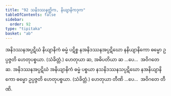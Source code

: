 ```yaml
---
title: "92 သနိဒဿနတ္တိက, နိယျာနိကဒုက"
tableOfContents: false
sidebar:
  order: 92
type: "tipitaka"
basket: "ab"
---
```



<DynamicBreadcrumb />

<Division number="143">

<Paragraph number="340">
အနိဒဿနအပ္ပဋိဃံ နိယျာနိကံ ဓမ္မံ ပဋိစ္စ နအနိဒဿနအပ္ပဋိဃော နနိယျာနိကော ဓမ္မော ဥပ္ပဇ္ဇတိ ဟေတုပစ္စယာ. (သံခိတ္တံ.) ဟေတုယာ ဆ, အဓိပတိယာ ဆ …ပေ…  အဝိဂတေ ဆ.
</Paragraph>

<Paragraph number="341">
အနိဒဿနအပ္ပဋိဃံ အနိယျာနိကံ ဓမ္မံ ပစ္စယာ နသနိဒဿနသပ္ပဋိဃော နအနိယျာနိကော ဓမ္မော ဥပ္ပဇ္ဇတိ ဟေတုပစ္စယာ. (သံခိတ္တံ.) ဟေတုယာ တီဏိ …ပေ…  အဝိဂတေ တီဏိ.
</Paragraph>
</Division>